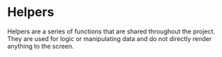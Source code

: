 
<Meta title="Helpers/Intro" />

# Helpers

Helpers are a series of functions that are shared throughout the project. They are used for logic or manipulating data and do not directly render anything to the screen.

